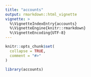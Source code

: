 ```yaml
---
title: "accounts"
output: rmarkdown::html_vignette
vignette: >
  %\VignetteIndexEntry{accounts}
  %\VignetteEngine{knitr::rmarkdown}
  %\VignetteEncoding{UTF-8}
---
```


```r
knitr::opts_chunk$set(
  collapse = TRUE,
  comment = "#>"
)
```

```r
library(accounts)
```

